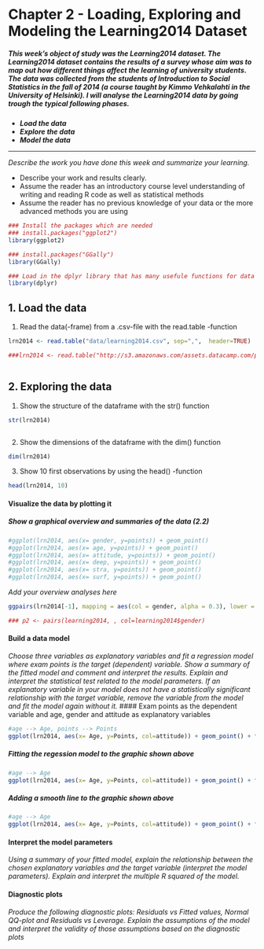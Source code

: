 # Chapter 2 - Loading, Exploring and Modeling the Learning2014 Dataset
##### This week's object of study was the Learning2014 dataset. The Learning2014 dataset contains the results of a survey whose aim was to map out how different things affect the learning of university students. The data was collected from the students of Introduction to Social Statistics in the fall of 2014 (a course taught by Kimmo Vehkalahti in the University of Helsinki). I will analyse the Learning2014 data by going trough the typical following phases.

* ***Load the data***
* ***Explore the data***
* ***Model the data***

***

*Describe the work you have done this week and summarize your learning.*

- Describe your work and results clearly. 
- Assume the reader has an introductory course level understanding of writing and reading R code as well as statistical methods
- Assume the reader has no previous knowledge of your data or the more advanced methods you are using


```r
### Install the packages which are needed
### install.packages("ggplot2")
library(ggplot2)

### install.packages("GGally")
library(GGally)
```

```r
### Load in the dplyr library that has many usefule functions for data wrangling
library(dplyr)
```
## 1. Load the data
1. Read the data(-frame) from a .csv-file with the read.table -function

```r

lrn2014 <- read.table("data/learning2014.csv", sep=",",  header=TRUE)

```

```r
###lrn2014 <- read.table("http://s3.amazonaws.com/assets.datacamp.com/production/course_2218/datasets/learning2014.txt", sep=",", header=TRUE)
```
```r

```
## 2. Exploring the data
1. Show the structure of the dataframe with the str() function 

```r
str(lrn2014)



```
2. Show the dimensions of the dataframe with the dim() function
```r
dim(lrn2014)
```
3. Show 10 first observations by using the head() -function
```r
head(lrn2014, 10)
```
#### Visualize the data by plotting it
##### Show a graphical overview and summaries of the data (2.2)

```r
#ggplot(lrn2014, aes(x= gender, y=points)) + geom_point()
#ggplot(lrn2014, aes(x= age, y=points)) + geom_point()
#ggplot(lrn2014, aes(x= attitude, y=points)) + geom_point()
#ggplot(lrn2014, aes(x= deep, y=points)) + geom_point()
#ggplot(lrn2014, aes(x= stra, y=points)) + geom_point()
#ggplot(lrn2014, aes(x= surf, y=points)) + geom_point()

```
*Add your overview analyses here*
```r
ggpairs(lrn2014[-1], mapping = aes(col = gender, alpha = 0.3), lower = list(combo = wrap("facethist", bins = 20)))

### p2 <- pairs(learning2014, , col=learning2014$gender) 
```
#### Build a data model
*Choose three variables as explanatory variables and fit a regression model where exam points is the target (dependent) variable. Show a summary of the fitted model and comment and interpret the results. Explain and interpret the statistical test related to the model parameters. If an explanatory variable in your model does not have a statistically significant relationship with the target variable, remove the variable from the model and fit the model again without it.*
#### Exam points as the dependent variable and age, gender and attitude as explanatory variables

```r
#age --> Age, points --> Points
ggplot(lrn2014, aes(x= Age, y=Points, col=attitude)) + geom_point() + facet_grid(. ~ gender)
```

##### Fitting the regession model to the graphic shown above

```r
#age --> Age
ggplot(lrn2014, aes(x= Age, y=Points, col=attitude)) + geom_point() + facet_grid(. ~ gender) + stat_smooth(method="lm", col="red")
```

##### Adding a smooth line to the graphic shown above

```r
#age --> Age
ggplot(lrn2014, aes(x= Age, y=Points, col=attitude)) + geom_point() + facet_grid(. ~ gender) + geom_smooth() +stat_smooth(method="lm", col="red")
```

#### Interpret the model parameters
*Using a summary of your fitted model, explain the relationship between the chosen explanatory variables and the target variable (interpret the model parameters). Explain and interpret the multiple R squared of the model.*

#### Diagnostic plots
*Produce the following diagnostic plots: Residuals vs Fitted values, Normal QQ-plot and Residuals vs Leverage. Explain the assumptions of the model and interpret the validity of those assumptions based on the diagnostic plots*  

